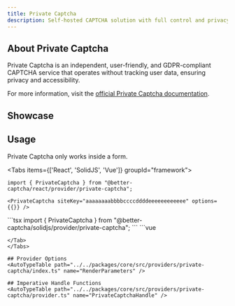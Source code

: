 ```yaml
---
title: Private Captcha
description: Self-hosted CAPTCHA solution with full control and privacy
---
```



## About Private Captcha

Private Captcha is an independent, user-friendly, and GDPR-compliant CAPTCHA service that operates without tracking user data, ensuring privacy and accessibility.

For more information, visit the [official Private Captcha documentation](https://privatecaptcha.com/).

## Showcase
<PrivateCaptchaPlayground />

## Usage
<Callout type="info">
    Private Captcha only works inside a form.
</Callout>

<Tabs items={['React', 'SolidJS', 'Vue']} groupId="framework">
  <Tab value="React">
  ```tsx
  import { PrivateCaptcha } from "@better-captcha/react/provider/private-captcha";

  <PrivateCaptcha siteKey="aaaaaaaabbbbccccddddeeeeeeeeeeee" options={{}} />
  ```
  </Tab>
  
  <Tab value="SolidJS">
  ```tsx
  import { PrivateCaptcha } from "@better-captcha/solidjs/provider/private-captcha";

  <PrivateCaptcha siteKey="aaaaaaaabbbbccccddddeeeeeeeeeeee" options={{}} />
  ```
  </Tab>

  <Tab value="Vue">
  ```vue
  <template>
    <form>
      <PrivateCaptcha
        sitekey="aaaaaaaabbbbccccddddeeeeeeeeeeee"
        :options="{ theme: 'light' }"
      />
    </form>
  </template>

  <script setup lang="ts">
  import { PrivateCaptcha } from "@better-captcha/vue/provider/private-captcha";
  </script>
  ```
  </Tab>
</Tabs>

## Provider Options
<AutoTypeTable path="../../packages/core/src/providers/private-captcha/index.ts" name="RenderParameters" />

## Imperative Handle Functions
<AutoTypeTable path="../../packages/core/src/providers/private-captcha/provider.ts" name="PrivateCaptchaHandle" />
